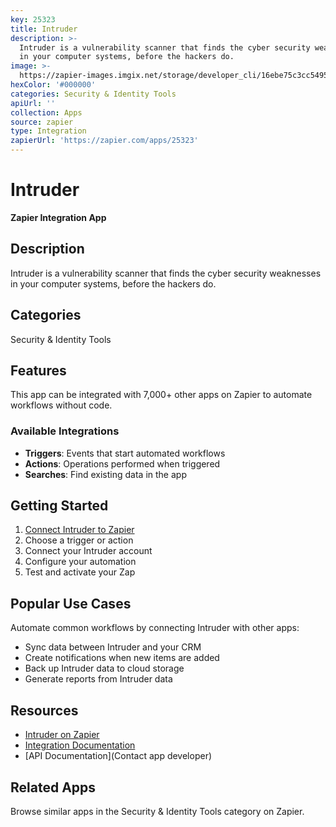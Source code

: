 ```yaml
---
key: 25323
title: Intruder
description: >-
  Intruder is a vulnerability scanner that finds the cyber security weaknesses
  in your computer systems, before the hackers do.
image: >-
  https://zapier-images.imgix.net/storage/developer_cli/16ebe75c3cc5495ca1a50d92aa876e60.png?auto=format%2Ccompress&ixlib=python-3.0.0&q=50
hexColor: '#000000'
categories: Security & Identity Tools
apiUrl: ''
collection: Apps
source: zapier
type: Integration
zapierUrl: 'https://zapier.com/apps/25323'
---
```

# Intruder

**Zapier Integration App**

## Description

Intruder is a vulnerability scanner that finds the cyber security weaknesses in your computer systems, before the hackers do.

## Categories

Security & Identity Tools

## Features

This app can be integrated with 7,000+ other apps on Zapier to automate workflows without code.

### Available Integrations

- **Triggers**: Events that start automated workflows
- **Actions**: Operations performed when triggered
- **Searches**: Find existing data in the app

## Getting Started

1. [Connect Intruder to Zapier](https://zapier.com/apps/25323)
2. Choose a trigger or action
3. Connect your Intruder account
4. Configure your automation
5. Test and activate your Zap

## Popular Use Cases

Automate common workflows by connecting Intruder with other apps:

- Sync data between Intruder and your CRM
- Create notifications when new items are added
- Back up Intruder data to cloud storage
- Generate reports from Intruder data

## Resources

- [Intruder on Zapier](https://zapier.com/apps/25323)
- [Integration Documentation](https://zapier.com/apps/25323/integrations)
- [API Documentation](Contact app developer)

## Related Apps

Browse similar apps in the Security & Identity Tools category on Zapier.
